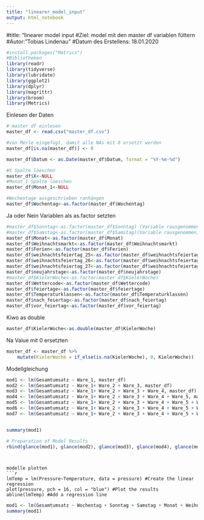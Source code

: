```yaml
---
title: "linearer_model_input"
output: html_notebook
---
```



#title: "linearer model input
#Ziel: model mit den master df variablen füttern
#Autor: "Tobias Lindenau"
#Datum des Erstellens: 18.01.2020


```r
#install.packages("Metrics")
#Bibliotheken
library(readr)
library(tidyverse)
library(lubridate)
library(ggplot2)
library(dplyr)
library(magrittr)
library(broom)
library(Metrics)

```

Einlesen der Daten
```r
# master df einlesen
master_df <- read.csv("master_df.csv")

#von Merle eingefügt, damit alle NAs mit 0 ersetzt werden 
master_df[is.na(master_df)] <- 0 

master_df$Datum <- as.Date(master_df$Datum, format = "%Y-%m-%d")

#X Spalte loeschen
master_df$X<-NULL
#Monat_1 Spalte loeschen
master_df$Monat_1<-NULL

#Wochentage ausgeschrieben ranhängen 
master_df$Wochentag<-as.factor(master_df$Wochentag)
```

Ja oder Nein Variablen als as.factor setzten
```r

#master_df$Sonntag<-as.factor(master_df$Sonntag) (Variable rausgenommen, weil es ja schon im Wochentag ist -Merle)
#master_df$Samstag<-as.factor(master_df$Samstag)(Variable rausgenommen, weil es ja schon im Wochentag ist -Merle)
master_df$Monat<-as.factor(master_df$Monat)
master_df$Weihnachtsmarkt<-as.factor(master_df$Weihnachtsmarkt)
master_df$Ferien<-as.factor(master_df$Ferien)
master_df$weihnachtsfeiertag_25<-as.factor(master_df$weihnachtsfeiertag_25)
master_df$weihnachtsfeiertag_26<-as.factor(master_df$weihnachtsfeiertag_26)
master_df$weihnachtsfeiertag_27<-as.factor(master_df$weihnachtsfeiertag_27)
master_df$neujahrstage<-as.factor(master_df$neujahrstage)
#master_df$KielerWoche<-as.factor(master_df$KielerWoche)
master_df$Wettercode<-as.factor(master_df$Wettercode)
master_df$feiertage<-as.factor(master_df$feiertage)
master_df$Temperaturklassen<-as.factor(master_df$Temperaturklassen)
master_df$nach_feiertag<-as.factor(master_df$nach_feiertag)
master_df$vor_feiertag<-as.factor(master_df$vor_feiertag)

```

Kiwo as double
```r
master_df$KielerWoche<-as.double(master_df$KielerWoche)
```

Na Value mit 0 ersetzten
```r
master_df <- master_df %>%
    mutate(KielerWoche = if_else(is.na(KielerWoche), 0, KielerWoche))
```


Modellgleichung
```r
mod1 <- lm(Gesamtumsatz ~ Ware_1, master_df)
mod2 <- lm(Gesamtumsatz ~ Ware_1+ Ware_2 + Ware_3, master_df)
mod3 <- lm(Gesamtumsatz ~ Ware_1+ Ware_2 + Ware_3 + Ware_4, master_df)
mod4 <- lm(Gesamtumsatz ~ Ware_1+ Ware_2 + Ware_3 + Ware_4 + Ware_5, master_df)
mod5 <- lm(Gesamtumsatz ~ Ware_1+ Ware_2 + Ware_3 + Ware_4 + Ware_5 + Ware_6, master_df)
mod6 <- lm(Gesamtumsatz ~ Ware_1+ Ware_2 + Ware_3 + Ware_4 + Ware_5 + Ware_6 + Wochentag, master_df) #sehr kleine Verbesserung
mod7 <- lm(Gesamtumsatz ~ Ware_1+ Ware_2 + Ware_3 + Ware_4 + Ware_5 + Ware_6 + Wochentag + Ferien, master_df) #Sehr kleine Verschlechterung


summary(mod1)

```

```r
# Preparation of Model Results
rbind(glance(mod1), glance(mod2), glance(mod3), glance(mod4), glance(mod5), glance(mod6), glance(mod7))
```
```


modelle plotten
```r
lmTemp = lm(Pressure~Temperature, data = pressure) #Create the linear regression
plot(pressure, pch = 16, col = "blue") #Plot the results
abline(lmTemp) #Add a regression line
```


```r
mod1 <- lm(Gesamtumsatz ~ Wochentag + Sonntag + Samstag + Monat + Weihnachtsmarkt + Ferien + Monat + Ware_1 + Ware_2 + Ware_3 + Ware_4 + Ware_5 + Ware_6 + weihnachtsfeiertag_25 + weihnachtsfeiertag_26 + weihnachtsfeiertag_27 + neujahrstage + KielerWoche, master_df)
summary(mod1)
```

